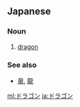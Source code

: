 == Japanese ==                                          
===Noun===
{{ja-noun|ka|rom=doragon|hidx=とらごん'}}

# [[dragon]]

===See also===
*[[竜]], [[龍]]<!-- should these be under "synonym"? -->

[[ml:ドラゴン]]
[[ja:ドラゴン]]